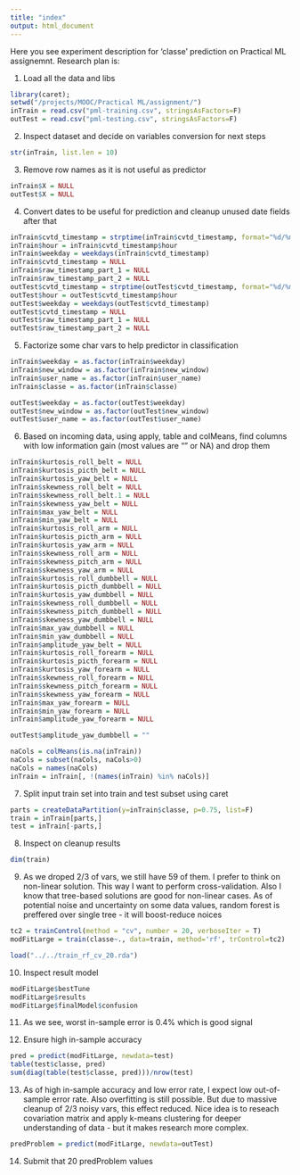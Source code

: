 ```yaml
---
title: "index"
output: html_document
---
```


Here you see experiment description for 'classe' prediction on Practical ML assignemnt.
Research plan is:

1. Load all the data and libs
```r
library(caret);
setwd("/projects/MOOC/Practical ML/assignment/")
inTrain = read.csv("pml-training.csv", stringsAsFactors=F)
outTest = read.csv("pml-testing.csv", stringsAsFactors=F)
```

2. Inspect dataset and decide on variables conversion for next steps
```r
str(inTrain, list.len = 10)
```

3. Remove row names as it is not useful as predictor
```r
inTrain$X = NULL
outTest$X = NULL
```

4. Convert dates to be useful for prediction and cleanup unused date fields after that
```r
inTrain$cvtd_timestamp = strptime(inTrain$cvtd_timestamp, format="%d/%m/%Y %H:%M")
inTrain$hour = inTrain$cvtd_timestamp$hour
inTrain$weekday = weekdays(inTrain$cvtd_timestamp)
inTrain$cvtd_timestamp = NULL
inTrain$raw_timestamp_part_1 = NULL
inTrain$raw_timestamp_part_2 = NULL
outTest$cvtd_timestamp = strptime(outTest$cvtd_timestamp, format="%d/%m/%Y %H:%M")
outTest$hour = outTest$cvtd_timestamp$hour
outTest$weekday = weekdays(outTest$cvtd_timestamp)
outTest$cvtd_timestamp = NULL
outTest$raw_timestamp_part_1 = NULL
outTest$raw_timestamp_part_2 = NULL
```

5. Factorize some char vars to help predictor in classification
```r
inTrain$weekday = as.factor(inTrain$weekday)
inTrain$new_window = as.factor(inTrain$new_window)
inTrain$user_name = as.factor(inTrain$user_name)
inTrain$classe = as.factor(inTrain$classe)

outTest$weekday = as.factor(outTest$weekday)
outTest$new_window = as.factor(outTest$new_window)
outTest$user_name = as.factor(outTest$user_name)
```

6. Based on incoming data, using apply, table and colMeans, find columns with low information gain (most values are "" or NA) and drop them
```r

inTrain$kurtosis_roll_belt = NULL
inTrain$kurtosis_picth_belt = NULL
inTrain$kurtosis_yaw_belt = NULL
inTrain$skewness_roll_belt = NULL
inTrain$skewness_roll_belt.1 = NULL
inTrain$skewness_yaw_belt = NULL
inTrain$max_yaw_belt = NULL
inTrain$min_yaw_belt = NULL
inTrain$kurtosis_roll_arm = NULL
inTrain$kurtosis_picth_arm = NULL
inTrain$kurtosis_yaw_arm = NULL
inTrain$skewness_roll_arm = NULL
inTrain$skewness_pitch_arm = NULL
inTrain$skewness_yaw_arm = NULL
inTrain$kurtosis_roll_dumbbell = NULL
inTrain$kurtosis_picth_dumbbell = NULL
inTrain$kurtosis_yaw_dumbbell = NULL
inTrain$skewness_roll_dumbbell = NULL
inTrain$skewness_pitch_dumbbell = NULL
inTrain$skewness_yaw_dumbbell = NULL
inTrain$max_yaw_dumbbell = NULL
inTrain$min_yaw_dumbbell = NULL
inTrain$amplitude_yaw_belt = NULL
inTrain$kurtosis_roll_forearm = NULL
inTrain$kurtosis_picth_forearm = NULL
inTrain$kurtosis_yaw_forearm = NULL
inTrain$skewness_roll_forearm = NULL
inTrain$skewness_pitch_forearm = NULL
inTrain$skewness_yaw_forearm = NULL
inTrain$max_yaw_forearm = NULL
inTrain$min_yaw_forearm = NULL
inTrain$amplitude_yaw_forearm = NULL

outTest$amplitude_yaw_dumbbell = ""

naCols = colMeans(is.na(inTrain))
naCols = subset(naCols, naCols>0)
naCols = names(naCols)
inTrain = inTrain[, !(names(inTrain) %in% naCols)]
```
  
7. Split input train set into train and test subset using caret
```r
parts = createDataPartition(y=inTrain$classe, p=0.75, list=F)
train = inTrain[parts,]
test = inTrain[-parts,]
```

8. Inspect on cleanup results
```r
dim(train)
```

9. As we droped 2/3 of vars, we still have 59 of them. I prefer to think on non-linear solution.
This way I want to perform cross-validation. Also I know that tree-based solutions are good for
non-linear cases. As of potential noise and uncertainty on some data values, random forest is preffered over single tree - it will boost-reduce noices

```r
tc2 = trainControl(method = "cv", number = 20, verboseIter = T)
modFitLarge = train(classe~., data=train, method='rf', trControl=tc2)
```

```r
load("../../train_rf_cv_20.rda")
```

10. Inspect result model
```r
modFitLarge$bestTune
modFitLarge$results
modFitLarge$finalModel$confusion
```

11. As we see, worst in-sample error is 0.4% which is good signal

12. Ensure high in-sample accuracy
```r
pred = predict(modFitLarge, newdata=test)
table(test$classe, pred)
sum(diag(table(test$classe, pred)))/nrow(test)
```

13. As of high in-sample accuracy and low error rate, I expect low out-of-sample error rate.
Also overfitting is still possible. But due to massive cleanup of 2/3 noisy vars,
this effect reduced. Nice idea is to reseach covariation matrix and apply k-means clustering
for deeper understanding of data - but it makes research more complex.
```r
predProblem = predict(modFitLarge, newdata=outTest)
```

14. Submit that 20 predProblem values